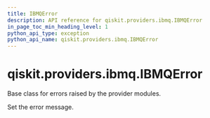 ```yaml
---
title: IBMQError
description: API reference for qiskit.providers.ibmq.IBMQError
in_page_toc_min_heading_level: 1
python_api_type: exception
python_api_name: qiskit.providers.ibmq.IBMQError
---
```


# qiskit.providers.ibmq.IBMQError

<Class id="qiskit.providers.ibmq.IBMQError" name="IBMQError" isDedicatedPage={true} github="https://github.com/qiskit/qiskit-ibmq-provider/tree/stable/0.19/qiskit/providers/ibmq/exceptions.py" signature="IBMQError(*message)">
  Base class for errors raised by the provider modules.

  Set the error message.
</Class>

